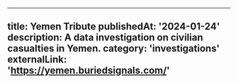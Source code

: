 ---

title: Yemen Tribute
publishedAt: '2024-01-24'
description: A data investigation on civilian casualties in Yemen.
category: 'investigations'
externalLink: 'https://yemen.buriedsignals.com/'
--
